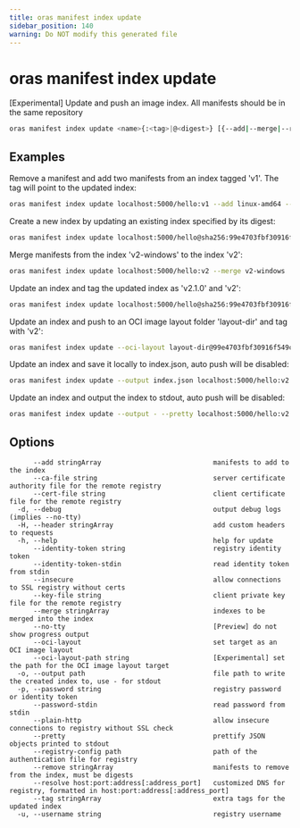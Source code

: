 ```yaml
---
title: oras manifest index update
sidebar_position: 140
warning: Do NOT modify this generated file
---
```


# oras manifest index update

[Experimental] Update and push an image index. All manifests should be in the same repository
		

```bash
oras manifest index update <name>{:<tag>|@<digest>} [{--add|--merge|--remove} {<tag>|<digest>}] [...] [flags]
```

## Examples

Remove a manifest and add two manifests from an index tagged 'v1'. The tag will point to the updated index:

```bash
oras manifest index update localhost:5000/hello:v1 --add linux-amd64 --add linux-arm64 --remove sha256:99e4703fbf30916f549cd6bfa9cdbab614b5392fbe64fdee971359a77073cdf9
```

Create a new index by updating an existing index specified by its digest:

```bash
oras manifest index update localhost:5000/hello@sha256:99e4703fbf30916f549cd6bfa9cdbab614b5392fbe64fdee971359a77073cdf9 --add linux-amd64 --remove sha256:fd6ed2f36b5465244d5dc86cb4e7df0ab8a9d24adc57825099f522fe009a22bb
```

Merge manifests from the index 'v2-windows' to the index 'v2':

```bash
oras manifest index update localhost:5000/hello:v2 --merge v2-windows
```

Update an index and tag the updated index as 'v2.1.0' and 'v2':

```bash
oras manifest index update localhost:5000/hello@sha256:99e4703fbf30916f549cd6bfa9cdbab614b5392fbe64fdee971359a77073cdf9 --add linux-amd64 --tag "v2.1.0" --tag "v2"
```

Update an index and push to an OCI image layout folder 'layout-dir' and tag with 'v2':

```bash
oras manifest index update --oci-layout layout-dir@99e4703fbf30916f549cd6bfa9cdbab614b5392fbe64fdee971359a77073cdf9 --add linux-arm64 --tag "v2"
```

Update an index and save it locally to index.json, auto push will be disabled:

```bash
oras manifest index update --output index.json localhost:5000/hello:v2 --add v2-linux-amd64
```

Update an index and output the index to stdout, auto push will be disabled:

```bash
oras manifest index update --output - --pretty localhost:5000/hello:v2 --remove sha256:99e4703fbf30916f549cd6bfa9cdbab614b5392fbe64fdee971359a77073cdf9
```

## Options

```
      --add stringArray                            manifests to add to the index
      --ca-file string                             server certificate authority file for the remote registry
      --cert-file string                           client certificate file for the remote registry
  -d, --debug                                      output debug logs (implies --no-tty)
  -H, --header stringArray                         add custom headers to requests
  -h, --help                                       help for update
      --identity-token string                      registry identity token
      --identity-token-stdin                       read identity token from stdin
      --insecure                                   allow connections to SSL registry without certs
      --key-file string                            client private key file for the remote registry
      --merge stringArray                          indexes to be merged into the index
      --no-tty                                     [Preview] do not show progress output
      --oci-layout                                 set target as an OCI image layout
      --oci-layout-path string                     [Experimental] set the path for the OCI image layout target
  -o, --output path                                file path to write the created index to, use - for stdout
  -p, --password string                            registry password or identity token
      --password-stdin                             read password from stdin
      --plain-http                                 allow insecure connections to registry without SSL check
      --pretty                                     prettify JSON objects printed to stdout
      --registry-config path                       path of the authentication file for registry
      --remove stringArray                         manifests to remove from the index, must be digests
      --resolve host:port:address[:address_port]   customized DNS for registry, formatted in host:port:address[:address_port]
      --tag stringArray                            extra tags for the updated index
  -u, --username string                            registry username
```
